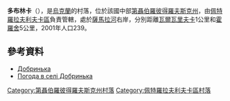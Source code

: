 {{coord|48|36|56|N|36|32|29|E|scale:30000_region:UA|display=title}}

'''多布林卡'''（{{lang-uk|Добринька}}），是[[烏克蘭|烏克蘭]]的村落，位於該國中部[[第聶伯羅彼得羅夫斯克州|第聶伯羅彼得羅夫斯克州]]，由[[佩特羅拉夫利夫卡區|佩特羅拉夫利夫卡區]]負責管轄，處於[[薩馬拉河_(第聶伯河支流)|薩馬拉河]]右岸，分別距離[[瓦爾瓦里夫卡_(布利茲紐基區)|瓦爾瓦里夫卡]]1公里和[[霍羅舍_(佩特羅拉夫利夫卡區)|霍羅舍]]5公里，2001年人口239。

==參考資料==
* [http://gska2.rada.gov.ua/pls/z7502/A005?rdat1=06.12.2007&rf7571=6024 Добринька]{{dead link|date=2017年12月 |bot=InternetArchiveBot |fix-attempted=yes }}
* [http://weather.in.ua/ua/dnepropetrovskaja/6948 Погода в селі Добринька]{{Wayback|url=http://weather.in.ua/ua/dnepropetrovskaja/6948 |date=20111220230232 }}

{{DEFAULTSORT:Добринька}}
[[Category:第聶伯羅彼得羅夫斯克州村落|Category:第聶伯羅彼得羅夫斯克州村落]]
[[Category:佩特羅拉夫利夫卡區村落|Category:佩特羅拉夫利夫卡區村落]]


{{Dnipropetrovsk-geo-stub}}